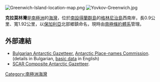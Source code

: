 [[Image:Greenwich-Island-location-map.png|thumb]]
[[Image:Yovkov-Greenwich.jpg|thumb]]

{{coord|62|30|37|S|59|53|00|W|display=title}}

'''克拉莫林灣'''是[[南極洲|南極洲]]的[[海灣|海灣]]，位於[[南設得蘭群島|南設得蘭群島]]的[[格林尼治島|格林尼治島]]西南岸，長0.9公里、寬1.92公里，以[[保加利亞|保加利亞]]北部鄉鎮命名，現時由[[南極條約體系|南極條約體系]]管理。

==外部連結==
* [http://apcbg.org/gazet-bg.doc Bulgarian Antarctic Gazetteer.]{{Wayback|url=http://apcbg.org/gazet-bg.doc |date=20131012104624 }} [[Antarctic_Place-names_Commission|Antarctic Place-names Commission]]. (details in Bulgarian, [http://apcbg.org/gazet.htm basic data]{{Wayback|url=http://apcbg.org/gazet.htm |date=20160304071225 }} in English)
* [http://data.aad.gov.au/aadc/gaz/scar/ SCAR Composite Antarctic Gazetteer]{{WebCite|url=https://www.webcitation.org/5ug2CfC7m?url=http://data.aad.gov.au/aadc/gaz/scar/ |date=20101202140255 |dateformat=iso }}.

{{Antarctica-geo-stub}}
[[Category:南極洲海灣|Category:南極洲海灣]]